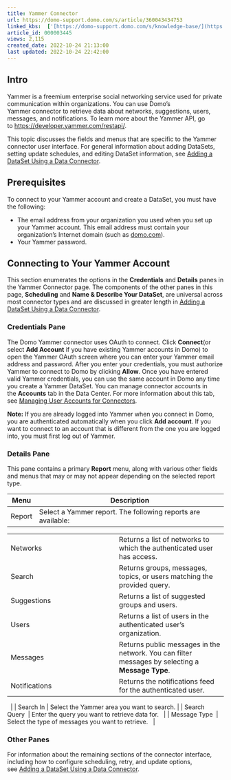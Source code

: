 ```yaml
---
title: Yammer Connector
url: https://domo-support.domo.com/s/article/360043434753
linked_kbs:  ['[https://domo-support.domo.com/s/knowledge-base/](https://domo-support.domo.com/s/knowledge-base/)', '[https://domo-support.domo.com/s/](https://domo-support.domo.com/s/)', '[https://domo-support.domo.com/s/topic/0TO5w000000ZammGAC](https://domo-support.domo.com/s/topic/0TO5w000000ZammGAC)', '[https://domo-support.domo.com/s/topic/0TO5w000000ZanLGAS](https://domo-support.domo.com/s/topic/0TO5w000000ZanLGAS)', '[https://domo-support.domo.com/s/topic/0TO5w000000ZaoQGAS](https://domo-support.domo.com/s/topic/0TO5w000000ZaoQGAS)', '[https://domo-support.domo.com/s/article/360042926274](https://domo-support.domo.com/s/article/360042926274)', '[https://domo-support.domo.com/s/article/360042926054](https://domo-support.domo.com/s/article/360042926054)', '[https://domo-support.domo.com/s/article/360043434753](https://domo-support.domo.com/s/article/360043434753)', '[https://domo-support.domo.com/s/topic/0TO5w000000ZaoQGAS/api-connectors](https://domo-support.domo.com/s/topic/0TO5w000000ZaoQGAS/api-connectors)', '[https://domo-support.domo.com/s/article/360043429933](https://domo-support.domo.com/s/article/360043429933)', '[https://domo-support.domo.com/s/article/360043429953](https://domo-support.domo.com/s/article/360043429953)', '[https://domo-support.domo.com/s/article/360042925494](https://domo-support.domo.com/s/article/360042925494)', '[https://domo-support.domo.com/s/article/4408174643607](https://domo-support.domo.com/s/article/4408174643607)', '[https://domo-support.domo.com/s/article/360043429913](https://domo-support.domo.com/s/article/360043429913)', '[https://domo-support.domo.com/s/login/](https://domo-support.domo.com/s/login/)']
article_id: 000003445
views: 2,115
created_date: 2022-10-24 21:13:00
last updated: 2022-10-24 22:42:00
---
```




Intro
-----


Yammer is a freemium enterprise social networking service used for private communication within organizations. You can use Domo's Yammer connector to retrieve data about networks, suggestions, users, messages, and notifications. To learn more about the Yammer API, go to <https://developer.yammer.com/restapi/>.


This topic discusses the fields and menus that are specific to the Yammer connector user interface. For general information about adding DataSets, setting update schedules, and editing DataSet information, see [Adding a DataSet Using a Data Connector](/s/article/360042926274 "Adding a DataSet Using a Data Connector").


Prerequisites
-------------


To connect to your Yammer account and create a DataSet, you must have the following:


* The email address from your organization you used when you set up your Yammer account. This email address must contain your organization's Internet domain (such as [domo.com](http://domo.com)).
* Your Yammer password.


Connecting to Your Yammer Account
---------------------------------


This section enumerates the options in the **Credentials** and **Details** panes in the Yammer Connector page. The components of the other panes in this page, **Scheduling** and **Name & Describe Your DataSet**, are universal across most connector types and are discussed in greater length in [Adding a DataSet Using a Data Connector](/s/article/360042926274 "Adding a DataSet Using a Data Connector").


### Credentials Pane


The Domo Yammer connector uses OAuth to connect. Click **Connect**(or select **Add Account** if you have existing Yammer accounts in Domo) to open the Yammer OAuth screen where you can enter your Yammer email address and password. After you enter your credentials, you must authorize Yammer to connect to Domo by clicking **Allow**. Once you have entered valid Yammer credentials, you can use the same account in Domo any time you create a Yammer DataSet. You can manage connector accounts in the **Accounts** tab in the Data Center. For more information about this tab, see [Managing User Accounts for Connectors](/s/article/360042926054 "Managing User Accounts for Connectors").




 


**Note:** If you are already logged into Yammer when you connect in Domo, you are authenticated automatically when you click **Add account**. If you want to connect to an account that is different from the one you are logged into, you must first log out of Yammer.



### Details Pane


This pane contains a primary **Report** menu, along with various other fields and menus that may or may not appear depending on the selected report type.




| Menu | Description |
| --- | --- |
| Report | Select a Yammer report. The following reports are available:

|  |  |
| --- | --- |
| Networks | Returns a list of networks to which the authenticated user has access. |
| Search | Returns groups, messages, topics, or users matching the provided query. |
| Suggestions | Returns a list of suggested groups and users. |
| Users | Returns a list of users in the authenticated user's organization. |
| Messages | Returns public messages in the network. You can filter messages by selecting a **Message Type**. |
| Notifications | Returns the notifications feed for the authenticated user. |

  |
| Search In | Select the Yammer area you want to search. |
| Search Query  | Enter the query you want to retrieve data for.   |
| Message Type  | Select the type of messages you want to retrieve.   |


### Other Panes


For information about the remaining sections of the connector interface, including how to configure scheduling, retry, and update options, see [Adding a DataSet Using a Data Connector](/s/article/360042926274).


 

